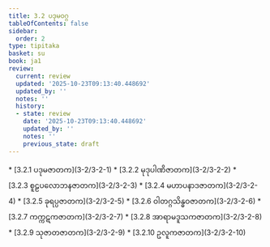 ```yaml
---
title: 3.2 ပဒုမဝဂ္ဂ
tableOfContents: false
sidebar:
  order: 2
type: tipitaka
basket: su
book: ja1
review:
  current: review
  updated: '2025-10-23T09:13:40.448692'
  updated_by: ''
  notes: ''
  history:
  - state: review
    date: '2025-10-23T09:13:40.448692'
    updated_by: ''
    notes: ''
    previous_state: draft
---
```



<ReviewStatus review={frontmatter.review} showDetails={true} />

<HypothesisAnnotation frontmatter={frontmatter} />

<DynamicBreadcrumb />



<TableOfContents book="ja1" section="3.2">
* [3.2.1 ပဒုမဇာတက](3-2/3-2-1)
* [3.2.2 မုဒုပါဏိဇာတက](3-2/3-2-2)
* [3.2.3 စူဠပလောဘနဇာတက](3-2/3-2-3)
* [3.2.4 မဟာပနာဒဇာတက](3-2/3-2-4)
* [3.2.5 ခုရပ္ပဇာတက](3-2/3-2-5)
* [3.2.6 ဝါတဂ္ဂသိန္ဓဝဇာတက](3-2/3-2-6)
* [3.2.7 ကက္ကဋကဇာတက](3-2/3-2-7)
* [3.2.8 အာရာမဒူသကဇာတက](3-2/3-2-8)
* [3.2.9 သုဇာတဇာတက](3-2/3-2-9)
* [3.2.10 ဥလူကဇာတက](3-2/3-2-10)
</TableOfContents>